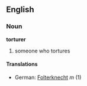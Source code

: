 ==English==
===Noun===
'''torturer'''
# someone who tortures
====Translations====
*German: [[Folterknecht]] ''m'' (1)